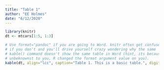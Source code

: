 ```yaml
---
title: "Table 1"
author: "EE Holmes"
date: "6/12/2020"
---
```


```r
library(knitr)
dt <- mtcars[1:5, 1:3]
```

```r
# Use format="pandoc" if you are going to Word. knitr often get confused
# if you don't and you'll drive yourself crazy wondering why the same 
# kable() command doesn't show the same table in Word (hint, its because
# unbeknownst to you, R changed the format argument value on you).
kable(dt, align="lcc", caption="Table 1. This is a basic table.", digits=c(0,1,2), format="pandoc")
```

